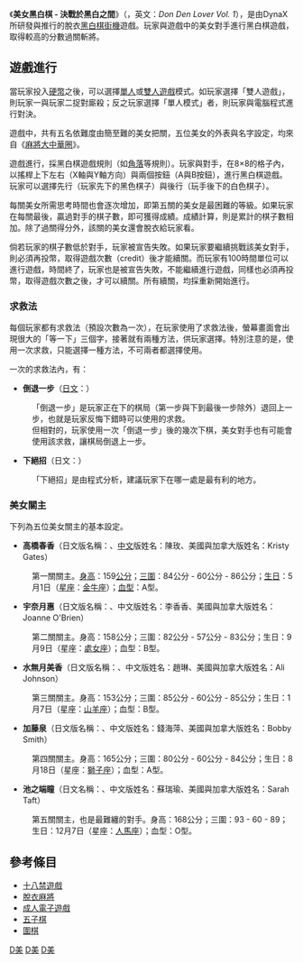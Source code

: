 {{unreferenced|time=2010-09-11T06:47:34+00:00}}
{{NoteTA
|G1=Games
}}
{{Infobox VG
|title = 美女黑白棋 - 決戰於黑白之間
|image = 
|caption = 
| japanese = ドンデンラバー Vol.1 〜白黒つけよっ〜
|developer = {{vgrelease|JP|DYNAX}}
|publisher = {{vgrelease|JP|DYNAX}}
|designer = 
|release = {{vgrelease|JP|1995年|KR|1995年|TW|1996年|HK|1996年}}
|genre = 脫衣黑白棋遊戲
|modes = [[單人遊戲|單人]]或[[多人遊戲|雙人遊戲]]
|platforms = [[街機|街機]]
|cabinet = 橫立
|arcade system = 
|display = 336px × 240px
}}
《'''美女黑白棋 - 決戰於黑白之間'''》（{{lang-ja|ドンデンラバー Vol.1 〜白黒つけよっ〜}}，英文：''Don Den Lover Vol. 1''），是由DynaX所研發與推行的脫衣[[黑白棋|黑白棋]][[街機|街機]]遊戲。玩家與遊戲中的美女對手進行黑白棋遊戲，取得較高的分數過關斬將。

== 遊戲進行 ==

當玩家投入[[硬幣|硬幣]]之後，可以選擇[[單人遊戲|單人]]或[[多人遊戲|雙人遊戲]]模式。如玩家選擇「雙人遊戲」，則玩家一與玩家二捉對廝殺；反之玩家選擇「單人模式」者，則玩家與電腦程式進行對決。

遊戲中，共有五名依難度由簡至難的美女把關，五位美女的外表與名字設定，均來自《[[麻將大中華圈|麻將大中華圈]]》。

遊戲進行，採黑白棋遊戲規則（如[[角_(黑白棋)|角落]]等規則）。玩家與對手，在8×8的格子內，以搖桿上下左右（X軸與Y軸方向）與兩個按鈕（A與B按鈕），進行黑白棋遊戲。玩家可以選擇先行（玩家先下的黑色棋子）與後行（玩手後下的白色棋子）。

每關美女所需思考時間也會逐次增加，即第五關的美女是最困難的等級。如果玩家在每關最後，贏過對手的棋子數，即可獲得成績。成績計算，則是累計的棋子數相加。除了過關得分外，該關的美女還會脫衣給玩家看。

倘若玩家的棋子數低於對手，玩家被宣告失敗。如果玩家要繼續挑戰該美女對手，則必須再投幣，取得遊戲次數（credit）後才能續關。而玩家有100時間單位可以進行遊戲，時間終了，玩家也是被宣告失敗，不能繼續進行遊戲，同樣也必須再投幣，取得遊戲次數之後，才可以續關。所有續關，均採重新開始進行。

=== 求救法 ===

每個玩家都有求救法（預設次數為一次），在玩家使用了求救法後，螢幕畫面會出現很大的「等一下」三個字，接著就有兩種方法，供玩家選擇。特別注意的是，使用一次求救，只能選擇一種方法，不可兩者都選擇使用。

一次的求救法內，有：
*'''倒退一步'''（[[日文|日文]]：{{lang|ja|1手戻る}}）
: 「倒退一步」是玩家正在下的棋局（第一步與下到最後一步除外）退回上一步，也就是玩家反悔下錯時可以使用的求救。
: 但相對的，玩家使用一次「倒退一步」後的幾次下棋，美女對手也有可能會使用該求救，讓棋局倒退上一步。
*'''下絕招'''（日文：{{lang|ja|最善手を打つ}}）
: 「下絕招」是由程式分析，建議玩家下在哪一處是最有利的地方。

=== 美女關主 ===

下列為五位美女關主的基本設定。

*'''高橋春香'''（日文版名稱：{{lang|ja|高橋 はるか（たかはし-）}}、[[中文|中文]]版姓名：陳玫、美國與加拿大版姓名：Kristy Gates）
: 第一關關主。[[身高|身高]]：159[[公分|公分]]；[[三圍|三圍]]：84公分 - 60公分 - 86公分；[[生日|生日]]：5月1日（[[星座|星座]]：[[金牛宮|金牛座]]）；[[血型|血型]]：A型。
*'''宇奈月惠'''（日文版名稱：{{lang|ja|宇奈月 めぐみ（うなづき-）}}、中文版姓名：李香香、美國與加拿大版姓名：Joanne O'Brien）
: 第二關關主。身高：158公分；三圍：82公分 - 57公分 - 83公分；生日：9月9日（星座：[[處女宮|處女座]]）；血型：B型。
*'''水無月美香'''（日文版名稱：{{lang|ja|水無月 みか（みなづき-）}}、中文版姓名：趙琳、美國與加拿大版姓名：Ali Johnson）
: 第三關關主。身高：153公分；三圍：85公分 - 60公分 - 85公分；生日：1月7日（星座：[[山羊宮|山羊座]]）；血型：B型。
*'''加藤泉'''（日文版名稱：{{lang|ja|加藤 いずみ（かとう-）}}、中文版姓名：錢海萍、美國與加拿大版姓名：Bobby Smith）
: 第四關關主。身高：165公分；三圍：80公分 - 60公分 - 84公分；生日：8月18日（星座：[[獅子宮|獅子座]]）；血型：A型。
*'''池之端瞳'''（日文名稱：{{lang|ja|池之端 瞳（いけのはた ひとみ）}}、中文版姓名：蘇瑞瑜、美國與加拿大版姓名：Sarah Taft）
: 第五關關主，也是最難纏的對手。身高：168公分；三圍：93 - 60 - 89；生日：12月7日（星座：[[人馬宮|人馬座]]）；血型：O型。

== 參考條目 ==

*[[十八禁遊戲|十八禁遊戲]]
*[[脫衣麻將|脫衣麻將]]
*[[成人電子遊戲|成人電子遊戲]]
*[[五子棋|五子棋]]
*[[圍棋|圍棋]]

[[Category:街機遊戲|D美]]
[[Category:1995年电子游戏|D美]]
[[Category:電子棋類遊戲|D美]]